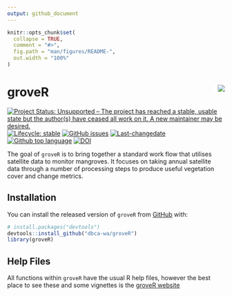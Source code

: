 ```yaml
---
output: github_document
---
```


<!-- README.md is generated from README.Rmd. Please edit that file -->

```r
knitr::opts_chunk$set(
  collapse = TRUE,
  comment = "#>",
  fig.path = "man/figures/README-",
  out.width = "100%"
)
```

# groveR <img src="man/figures/tree_logo_small.png" align="right" style="padding-left:10px;background-color:white;" />

<!-- badges: start -->
[![Project Status: Unsupported – The project has reached a stable, usable state but the author(s) have ceased all work on it. A new maintainer may be desired.](https://www.repostatus.org/badges/latest/unsupported.svg)](https://www.repostatus.org/#unsupported)
[![Lifecycle: stable](https://img.shields.io/badge/lifecycle-stable-brightgreen.svg)](https://www.tidyverse.org/lifecycle/#stable)
[![GitHub issues](https://img.shields.io/github/issues/dbca-wa/groveR.svg?style=popout)](https://github.com/dbca-wa/groveR/issues/)
[![Last-changedate](https://img.shields.io/github/last-commit/dbca-wa/groveR.svg)](https://github.com/dbca-wa/groveR/commits/master)
[![Github top language](https://img.shields.io/github/languages/top/dbca-wa/groveR.svg)](https://github.com/dbca-wa/groveR/)
[![DOI](https://zenodo.org/badge/307265420.svg)](https://doi.org/10.5281/zenodo.14676717)
<!-- badges: end -->

The goal of `groveR` is to bring together a standard work flow that utilises satellite data to monitor mangroves. It focuses on taking annual satellite data through a number of processing steps to produce useful vegetation cover and change metrics.

## Installation

You can install the released version of `groveR` from [GitHub](https://github.com/dbca-wa) with:

``` r
# install.packages("devtools")
devtools::install_github("dbca-wa/groveR")
library(groveR)
```

## Help Files

All functions within `groveR` have the usual R help files, however the best place to see these and some vignettes is the [groveR website](https://dbca-wa.github.io/groveR/index.html)
